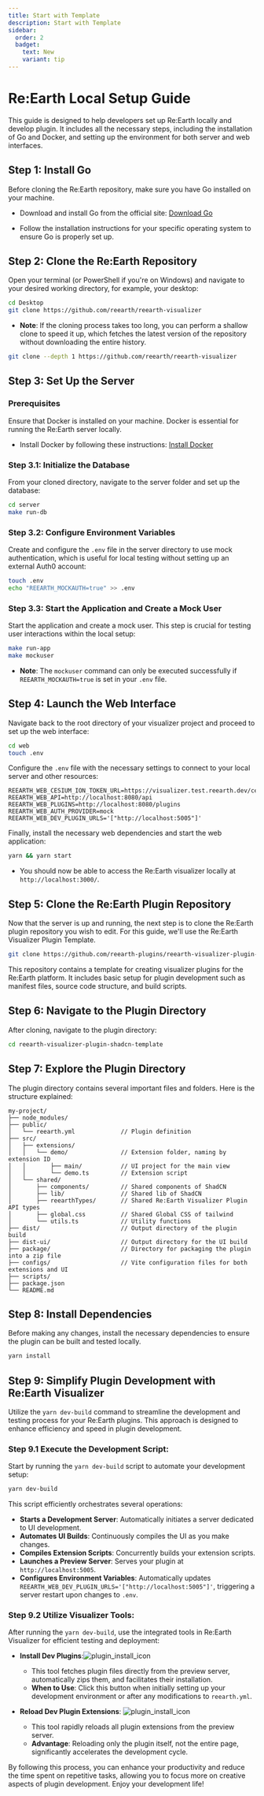 ```yaml
---
title: Start with Template
description: Start with Template
sidebar:
  order: 2
  badget:
    text: New
    variant: tip
---
```


# Re:Earth Local Setup Guide

This guide is designed to help developers set up Re:Earth locally and develop plugin. It includes all the necessary steps, including the installation of Go and Docker, and setting up the environment for both server and web interfaces.

## Step 1: Install Go

Before cloning the Re:Earth repository, make sure you have Go installed on your machine.

- Download and install Go from the official site:
  [Download Go](https://golang.org/dl/)

- Follow the installation instructions for your specific operating system to ensure Go is properly set up.

## Step 2: Clone the Re:Earth Repository

Open your terminal (or PowerShell if you're on Windows) and navigate to your desired working directory, for example, your desktop:

```bash
cd Desktop
git clone https://github.com/reearth/reearth-visualizer
```

- **Note**: If the cloning process takes too long, you can perform a shallow clone to speed it up, which fetches the latest version of the repository without downloading the entire history.

```bash
git clone --depth 1 https://github.com/reearth/reearth-visualizer
```

## Step 3: Set Up the Server

### Prerequisites

Ensure that Docker is installed on your machine. Docker is essential for running the Re:Earth server locally.

- Install Docker by following these instructions:
  [Install Docker](https://docs.docker.com/engine/install/)

### Step 3.1: Initialize the Database

From your cloned directory, navigate to the server folder and set up the database:

```bash
cd server
make run-db
```

### Step 3.2: Configure Environment Variables

Create and configure the `.env` file in the server directory to use mock authentication, which is useful for local testing without setting up an external Auth0 account:

```bash
touch .env
echo "REEARTH_MOCKAUTH=true" >> .env
```

### Step 3.3: Start the Application and Create a Mock User

Start the application and create a mock user. This step is crucial for testing user interactions within the local setup:

```bash
make run-app
make mockuser
```

- **Note**: The `mockuser` command can only be executed successfully if `REEARTH_MOCKAUTH=true` is set in your `.env` file.

## Step 4: Launch the Web Interface

Navigate back to the root directory of your visualizer project and proceed to set up the web interface:

```bash
cd web
touch .env
```

Configure the `.env` file with the necessary settings to connect to your local server and other resources:

```plaintext
REEARTH_WEB_CESIUM_ION_TOKEN_URL=https://visualizer.test.reearth.dev/cesium_ion_token.txt
REEARTH_WEB_API=http://localhost:8080/api
REEARTH_WEB_PLUGINS=http://localhost:8080/plugins
REEARTH_WEB_AUTH_PROVIDER=mock
REEARTH_WEB_DEV_PLUGIN_URLS='["http://localhost:5005"]'
```

Finally, install the necessary web dependencies and start the web application:

```bash
yarn && yarn start
```

- You should now be able to access the Re:Earth visualizer locally at `http://localhost:3000/`.

## Step 5: Clone the Re:Earth Plugin Repository

Now that the server is up and running, the next step is to clone the Re:Earth plugin repository you wish to edit. For this guide, we'll use the Re:Earth Visualizer Plugin Template.

```bash
git clone https://github.com/reearth-plugins/reearth-visualizer-plugin-shadcn-template
```

This repository contains a template for creating visualizer plugins for the Re:Earth platform. It includes basic setup for plugin development such as manifest files, source code structure, and build scripts.

## Step 6: Navigate to the Plugin Directory

After cloning, navigate to the plugin directory:

```bash
cd reearth-visualizer-plugin-shadcn-template
```

## Step 7: Explore the Plugin Directory

The plugin directory contains several important files and folders. Here is the structure explained:

```plaintext
my-project/
├── node_modules/
├── public/
│   └── reearth.yml             // Plugin definition
├── src/
│   ├── extensions/
│   │   └── demo/               // Extension folder, naming by extension ID
│   │       ├── main/           // UI project for the main view
│   │       └── demo.ts         // Extension script
│   └── shared/
│       ├── components/         // Shared components of ShadCN
│       ├── lib/                // Shared lib of ShadCN
│       ├── reearthTypes/       // Shared Re:Earth Visualizer Plugin API types
│       ├── global.css          // Shared Global CSS of tailwind
│       └── utils.ts            // Utility functions
├── dist/                       // Output directory of the plugin build
├── dist-ui/                    // Output directory for the UI build
├── package/                    // Directory for packaging the plugin into a zip file
├── configs/                    // Vite configuration files for both extensions and UI
├── scripts/
├── package.json
└── README.md
```

## Step 8: Install Dependencies

Before making any changes, install the necessary dependencies to ensure the plugin can be built and tested locally.

```bash
yarn install
```

## Step 9: Simplify Plugin Development with Re:Earth Visualizer

Utilize the `yarn dev-build` command to streamline the development and testing process for your Re:Earth plugins. This approach is designed to enhance efficiency and speed in plugin development.

### Step 9.1 Execute the Development Script:

Start by running the `yarn dev-build` script to automate your development setup:

```bash
yarn dev-build
```

This script efficiently orchestrates several operations:

- **Starts a Development Server**: Automatically initiates a server dedicated to UI development.
- **Automates UI Builds**: Continuously compiles the UI as you make changes.
- **Compiles Extension Scripts**: Concurrently builds your extension scripts.
- **Launches a Preview Server**: Serves your plugin at `http://localhost:5005`.
- **Configures Environment Variables**: Automatically updates `REEARTH_WEB_DEV_PLUGIN_URLS='["http://localhost:5005"]'`, triggering a server restart upon changes to `.env`.

### Step 9.2 Utilize Visualizer Tools:

After running the `yarn dev-build`, use the integrated tools in Re:Earth Visualizer for efficient testing and deployment:

- **Install Dev Plugins**:![plugin_install_icon](@assets/install_plugin_icon.png)

  - This tool fetches plugin files directly from the preview server, automatically zips them, and facilitates their installation.
  - **When to Use**: Click this button when initially setting up your development environment or after any modifications to `reearth.yml`.

- **Reload Dev Plugin Extensions**: ![plugin_install_icon](@assets/refresh_plugin_icon.png)
  - This tool rapidly reloads all plugin extensions from the preview server.
  - **Advantage**: Reloading only the plugin itself, not the entire page, significantly accelerates the development cycle.

By following this process, you can enhance your productivity and reduce the time spent on repetitive tasks, allowing you to focus more on creative aspects of plugin development. Enjoy your development life!

